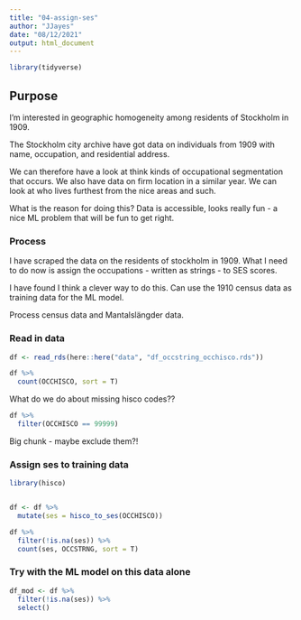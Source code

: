 ```yaml
---
title: "04-assign-ses"
author: "JJayes"
date: "08/12/2021"
output: html_document
---
```


```r
library(tidyverse)
```

## Purpose

I'm interested in geographic homogeneity among residents of Stockholm in 1909. 

The Stockholm city archive have got data on individuals from 1909 with name, occupation, and residential address.

We can therefore have a look at think kinds of occupational segmentation that occurs. We also have data on firm location in a similar year. We can look at who lives furthest from the nice areas and such. 

What is the reason for doing this? Data is accessible, looks really fun - a nice ML problem that will be fun to get right.

### Process

I have scraped the data on the residents of stockholm in 1909. What I need to do now is assign the occupations - written as strings - to SES scores. 

I have found I think a clever way to do this. Can use the 1910 census data as training data for the ML model. 

Process census data and Mantalslängder data. 

### Read in data

```r
df <- read_rds(here::here("data", "df_occstring_occhisco.rds"))

df %>% 
  count(OCCHISCO, sort = T)
```

What do we do about missing hisco codes??

```r
df %>% 
  filter(OCCHISCO == 99999)
```

Big chunk - maybe exclude them?!

### Assign ses to training data

```r
library(hisco)


df <- df %>% 
  mutate(ses = hisco_to_ses(OCCHISCO))

df %>% 
  filter(!is.na(ses)) %>% 
  count(ses, OCCSTRNG, sort = T)

```


### Try with the ML model on this data alone

```r
df_mod <- df %>% 
  filter(!is.na(ses)) %>% 
  select()
```

